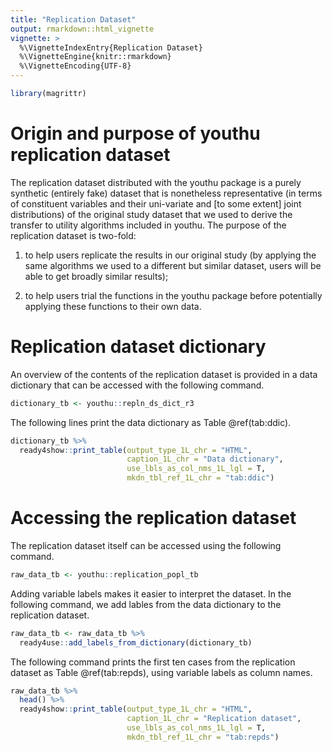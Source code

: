 ```yaml
---
title: "Replication Dataset"
output: rmarkdown::html_vignette
vignette: >
  %\VignetteIndexEntry{Replication Dataset}
  %\VignetteEngine{knitr::rmarkdown}
  %\VignetteEncoding{UTF-8}
---
```

```r
library(magrittr)
```
# Origin and purpose of youthu replication dataset
The replication dataset distributed with the youthu package is a purely synthetic (entirely fake) dataset that is nonetheless representative (in terms of constituent variables and their uni-variate and [to some extent] joint distributions) of the original study dataset that we used to derive the transfer to utility algorithms included in youthu. The purpose of the replication dataset is two-fold:

1) to help users replicate the results in our original study (by applying the same algorithms we used to a different but similar dataset, users will be able to get broadly similar results);

2) to help users trial the functions in the youthu package before potentially applying these functions to their own data.

# Replication dataset dictionary

An overview of the contents of the replication dataset is provided in a data dictionary that can be accessed with the following command.

```r
dictionary_tb <- youthu::repln_ds_dict_r3
```

The following lines print the data dictionary as Table \@ref(tab:ddic).

```r
dictionary_tb %>%
  ready4show::print_table(output_type_1L_chr = "HTML", 
                          caption_1L_chr = "Data dictionary",  
                          use_lbls_as_col_nms_1L_lgl = T, 
                          mkdn_tbl_ref_1L_chr = "tab:ddic")
```

# Accessing the replication dataset
The replication dataset itself can be accessed using the following command.

```r
raw_data_tb <- youthu::replication_popl_tb 
```

Adding variable labels makes it easier to interpret the dataset. In the following command, we add lables from the data dictionary to the replication dataset.

```r
raw_data_tb <- raw_data_tb %>%
  ready4use::add_labels_from_dictionary(dictionary_tb)
```

The following command prints the first ten cases from the replication dataset as Table \@ref(tab:repds), using variable labels as column names.

```r
raw_data_tb %>%
  head() %>%
  ready4show::print_table(output_type_1L_chr = "HTML",
                          caption_1L_chr = "Replication dataset", 
                          use_lbls_as_col_nms_1L_lgl = T, 
                          mkdn_tbl_ref_1L_chr = "tab:repds") 
```
